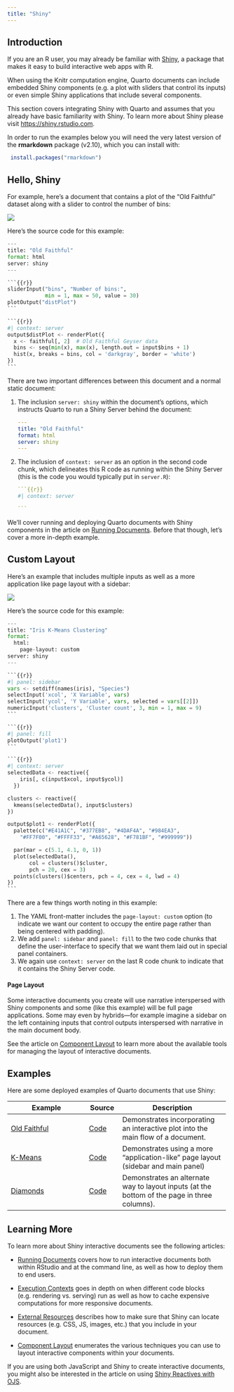 ```yaml
---
title: "Shiny"
---
```


## Introduction

If you are an R user, you may already be familiar with [Shiny](https://shiny.rstudio.com), a package that makes it easy to build interactive web apps with R.

When using the Knitr computation engine, Quarto documents can include embedded Shiny components (e.g. a plot with sliders that control its inputs) or even simple Shiny applications that include several components.

This section covers integrating Shiny with Quarto and assumes that you already have basic familiarity with Shiny. To learn more about Shiny please visit <https://shiny.rstudio.com>.

::: {.callout-note appearance="simple"}
In order to run the examples below you will need the very latest version of the **rmarkdown** package (v2.10), which you can install with:

``` r
 install.packages("rmarkdown")
```
:::

## Hello, Shiny

For example, here's a document that contains a plot of the "Old Faithful" dataset along with a slider to control the number of bins:

![](images/old-faithful.png){.border}

Here's the source code for this example:

```` python
---
title: "Old Faithful"
format: html
server: shiny
---

```{{r}}
sliderInput("bins", "Number of bins:", 
            min = 1, max = 50, value = 30)
plotOutput("distPlot")
```

```{{r}}
#| context: server
output$distPlot <- renderPlot({
  x <- faithful[, 2]  # Old Faithful Geyser data
  bins <- seq(min(x), max(x), length.out = input$bins + 1)
  hist(x, breaks = bins, col = 'darkgray', border = 'white')
})
```
````

There are two important differences between this document and a normal static document:

1.  The inclusion `server: shiny` within the document's options, which instructs Quarto to run a Shiny Server behind the document:

    ``` yaml
    ---
    title: "Old Faithful"
    format: html
    server: shiny
    ---
    ```

2.  The inclusion of `context: server` as an option in the second code chunk, which delineates this R code as running within the Shiny Server (this is the code you would typically put in `server.R`):

    ```` yaml
    ```{{r}}
    #| context: server

    ```
    ````

We'll cover running and deploying Quarto documents with Shiny components in the article on [Running Documents](running.qmd). Before that though, let's cover a more in-depth example.

## Custom Layout

Here's an example that includes multiple inputs as well as a more application like page layout with a sidebar:

![](images/iris-k-means.png){.border}

Here's the source code for this example:

```` python
---
title: "Iris K-Means Clustering"
format: 
  html:
    page-layout: custom
server: shiny
---

```{{r}}
#| panel: sidebar
vars <- setdiff(names(iris), "Species")
selectInput('xcol', 'X Variable', vars)
selectInput('ycol', 'Y Variable', vars, selected = vars[[2]])
numericInput('clusters', 'Cluster count', 3, min = 1, max = 9)
```

```{{r}}
#| panel: fill
plotOutput('plot1')
```

```{{r}}
#| context: server
selectedData <- reactive({
    iris[, c(input$xcol, input$ycol)]
  })

clusters <- reactive({
  kmeans(selectedData(), input$clusters)
})

output$plot1 <- renderPlot({
  palette(c("#E41A1C", "#377EB8", "#4DAF4A", "#984EA3",
    "#FF7F00", "#FFFF33", "#A65628", "#F781BF", "#999999"))

  par(mar = c(5.1, 4.1, 0, 1))
  plot(selectedData(),
       col = clusters()$cluster,
       pch = 20, cex = 3)
  points(clusters()$centers, pch = 4, cex = 4, lwd = 4)
})
```
````

There are a few things worth noting in this example:

1.  The YAML front-matter includes the `page-layout: custom` option (to indicate we want our content to occupy the entire page rather than being centered with padding).
2.  We add `panel: sidebar` and `panel: fill` to the two code chunks that define the user-interface to specify that we want them laid out in special panel containers.
3.  We again use `context: server` on the last R code chunk to indicate that it contains the Shiny Server code.

#### Page Layout

Some interactive documents you create will use narrative interspersed with Shiny components and some (like this example) will be full page applications. Some may even by hybrids---for example imagine a sidebar on the left containing inputs that control outputs interspersed with narrative in the main document body.

See the article on [Component Layout](../layout.qmd) to learn more about the available tools for managing the layout of interactive documents.

## Examples

Here are some deployed examples of Quarto documents that use Shiny:

+--------------------------------------------------------------------+------------------------------+----------------------------------------------------------------------------------------------+
| Example                                                            | Source                       | Description                                                                                  |
+====================================================================+==============================+==============================================================================================+
| [Old Faithful](https://jjallaire.shinyapps.io/shiny-old-faithful/) | [Code](https://git.io/J0qnQ) | Demonstrates incorporating an interactive plot into the main flow of a document.             |
+--------------------------------------------------------------------+------------------------------+----------------------------------------------------------------------------------------------+
| [K-Means](https://jjallaire.shinyapps.io/shiny-k-means/)           | [Code](https://git.io/J0qnj) | Demonstrates using a more "application-like" page layout (sidebar and main panel)            |
+--------------------------------------------------------------------+------------------------------+----------------------------------------------------------------------------------------------+
| [Diamonds](https://jjallaire.shinyapps.io/shiny-diamonds/)         | [Code](https://git.io/J0qcR) | Demonstrates an alternate way to layout inputs (at the bottom of the page in three columns). |
+--------------------------------------------------------------------+------------------------------+----------------------------------------------------------------------------------------------+

## Learning More

To learn more about Shiny interactive documents see the following articles:

-   [Running Documents](running.qmd) covers how to run interactive documents both within RStudio and at the command line, as well as how to deploy them to end users.

-   [Execution Contexts](execution.qmd) goes in depth on when different code blocks (e.g. rendering vs. serving) run as well as how to cache expensive computations for more responsive documents.

-   [External Resources](resources.qmd) describes how to make sure that Shiny can locate resources (e.g. CSS, JS, images, etc.) that you include in your document.

-   [Component Layout](../layout.qmd) enumerates the various techniques you can use to layout interactive components within your documents.

If you are using both JavaScript and Shiny to create interactive documents, you might also be interested in the article on using [Shiny Reactives with OJS](../js/shiny.qmd).
